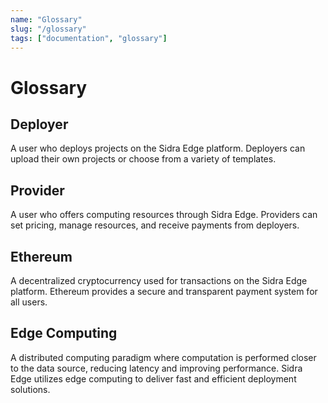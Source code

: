 ```yaml
---
name: "Glossary"
slug: "/glossary"
tags: ["documentation", "glossary"]
---
```


# Glossary

## Deployer

A user who deploys projects on the Sidra Edge platform. Deployers can upload their own projects or choose from a variety of templates.

## Provider

A user who offers computing resources through Sidra Edge. Providers can set pricing, manage resources, and receive payments from deployers.

## Ethereum

A decentralized cryptocurrency used for transactions on the Sidra Edge platform. Ethereum provides a secure and transparent payment system for all users.

## Edge Computing

A distributed computing paradigm where computation is performed closer to the data source, reducing latency and improving performance. Sidra Edge utilizes edge computing to deliver fast and efficient deployment solutions.
